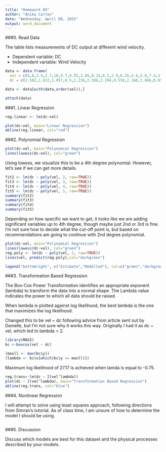 ```yaml
---
title: "Homework 05"
author: "Anika Cartas"
date: "Wednesday, April 08, 2015"
output: word_document
---
```


###0. Read Data

The table lists measurements of DC output at different wind velocity.

* Dependent variable: DC
* Independent variable: Wind Velocity

```r
data <- data.frame(
  vel = c(5,6,3.4,2.7,10,9.7,9.55,3.05,8.15,6.2,2.9,6.35,4.6,5.8,7.4,3.6,7.85,8.8,7,5.45,9.1,10.2,4.1,3.95,2.45),
  dc = c(1.582,1.822,1.057,0.5,2.236,2.386,2.294,0.558,2.166,1.866,0.653,1.93,1.562,1.737,2.088,1.137,2.179,2.112,1.8,1.501,2.303,2.310,1.194,1.144,0.123))

data <- data[with(data,order(vel)),]

attach(data)
```

###1. Linear Regression

```r
reg.linear <- lm(dc~vel)

plot(dc~vel, main="Linear Regression")
abline(reg.linear, col="red")
```

###2. Polynomial Regression

```r
plot(dc~vel, main="Polynomial Regression")
lines(lowess(dc~vel), col="green")
```

Using lowess, we visualize this to be a 4th degree polynomial. However, let's see if we can get more details.

```r
fit2 <- lm(dc ~ poly(vel, 2, raw=TRUE))
fit3 <- lm(dc ~ poly(vel, 3, raw=TRUE))
fit4 <- lm(dc ~ poly(vel, 4, raw=TRUE))
fit5 <- lm(dc ~ poly(vel, 5, raw=TRUE))
summary(fit2)
summary(fit3)
summary(fit4)
summary(fit5)
```

Depending on how specific we want to get, it looks like we are adding significant variables up to 4th degree, though maybe just 2nd or 3rd is fine. I'm not sure how to decide what the cut-off point is, but based on recommendations am going to continue with 2nd degree polynomial.

```r
plot(dc~vel, main="Polynomial Regression")
lines(lowess(dc~vel), col="green")
reg.poly <- lm(dc ~ poly(vel, 2, raw=TRUE))
lines(vel, predict(reg.poly),col="darkgreen") 

legend("bottomright", c("Estimate","Modelled"), col=c("green","darkgreen"), lwd=2)
```

###3. Transformation Based Regression

The Box-Cox Power Transformation identifies an appropriate exponent (lambda) to transform the data into a normal shape. The Lambda value indicates the power to which all data should be raised. 

When lambda is plotted against log likelihood, the best lambda is the one that maximizes the log likelihood.

Changed this to be vel ~ dc following advice from article sent out by Danielle, but I'm not sure why it works this way. Originally I had it as dc ~ vel, which led to lambda = 2.

```r
library(MASS)
bc <-boxcox(vel ~ dc)

(maxll <- max(bc$y))
(lambda <- bc$x[which(bc$y == maxll)])
```

Maximum log likelihood of 27.17 is achieved when lamda is equal to -0.75.

```r
reg.trans<-lm(dc ~ I(vel^lambda))
plot(dc ~ I(vel^lambda), main="Transformation Based Regression")
abline(reg.trans, col="blue")
```

###4. Nonlinear Regression

I will attempt to solve using least squares approach, following directions from Simran's tutorial.
As of class time, I am unsure of how to determine the model I should be using.

```r
```

###5. Discussion

Discuss which models are best for this dataset and the physical processes described by your models.

```r
```
